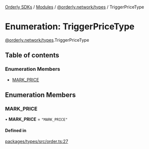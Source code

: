 [Orderly SDKs](/sdks/tech-doc/README) / [Modules](/sdks/tech-doc/modules) / [@orderly.network/types](/sdks/tech-doc/modules/orderly_network_types) / TriggerPriceType

# Enumeration: TriggerPriceType

[@orderly.network/types](/sdks/tech-doc/modules/orderly_network_types).TriggerPriceType

## Table of contents

### Enumeration Members

- [MARK\_PRICE](/sdks/tech-doc/enums/orderly_network_types.TriggerPriceType#mark_price)

## Enumeration Members

### MARK\_PRICE

• **MARK\_PRICE** = ``"MARK_PRICE"``

#### Defined in

[packages/types/src/order.ts:27](https://github.com/OrderlyNetwork/js-sdk/blob/b90fff4/packages/types/src/order.ts#L27)
